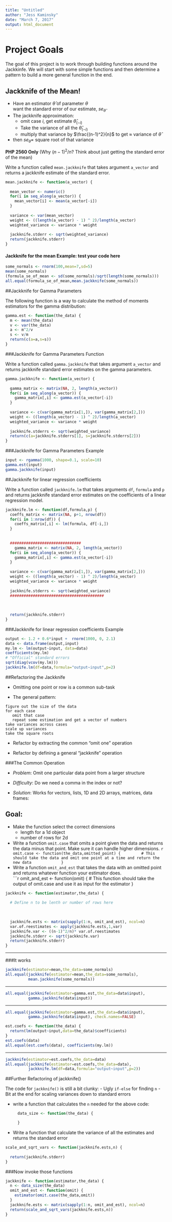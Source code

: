 ```yaml
---
title: "Untitled"
author: "Jess Kaminsky"
date: "March 7, 2017"
output: html_document
---
```

# Project Goals

The goal of this project is to work through building functions around the Jackkinfe. We will start with some simple functions and then determine a pattern to build a more general function in the end. 


## Jackknife of the Mean!

- Have an estimator $\hat{\theta}$ of parameter $\theta$  
  want the standard error of our estimate, $se_{\hat{\theta}}$
- The jackknife approximation:
    + omit case $i$, get estimate $\hat{\theta}_{(-i)}$
    + Take the variance of all the $\hat{\theta}_{(-i)}$
    + multiply that variance by $\frac{(n-1)^2}{n}$ to get $\approx$ variance of $\hat{\theta}$
- then $se_{\hat{\theta}}=$ square root of that variance

**PHP 2560 Only** (Why $(n-1)^2 / n$?  Think about just getting the standard
    error of the mean)



Write a function called `mean.jackknife` that takes argument `a_vector` and returns a jackknife estimate of the standard error.


```r
mean.jackknife <- function(a_vector) {
  
  mean_vector <- numeric()
  for(i in seq_along(a_vector)) {
    mean_vector[i] <- mean(a_vector[-i])
  }
  
  variance <- var(mean_vector)
  weight <- ((length(a_vector) - 1) ^ 2)/length(a_vector)
  weighted_variance <- variance * weight
  
  jackknife.stderr <- sqrt(weighted_variance)
  return(jackknife.stderr)
}
```

#### Jackknife for the mean Example: test your code here


```r
some_normals <- rnorm(100,mean=7,sd=5)
mean(some_normals)
(formula_se_of_mean <- sd(some_normals)/sqrt(length(some_normals)))
all.equal(formula_se_of_mean,mean.jackknife(some_normals))
```


##Jackknife for Gamma Parameters


The following function is a way to calculate the method of moments estimators for the gamma distribution:

```r
gamma.est <- function(the_data) {
  m <- mean(the_data)
  v <- var(the_data)
  a <- m^2/v
  s <- v/m
  return(c(a=a,s=s))
}
```


###Jackknife for Gamma Parameters Function

Write a function called `gamma.jackknife` that takes argument `a_vector` and returns jackknife standard error estimates on the gamma parameters. 

```r
gamma.jackknife <- function(a_vector) {
  
  gamma_matrix <- matrix(NA, 2, length(a_vector))
  for(i in seq_along(a_vector)) {
    gamma_matrix[,i] <- gamma.est(a_vector[-i])
  }
  
  variance <- c(var(gamma_matrix[1,]), var(gamma_matrix[2,]))
  weight <- ((length(a_vector) - 1) ^ 2)/length(a_vector)
  weighted_variance <- variance * weight
  
  jackknife.stderrs <- sqrt(weighted_variance)
  return(c(a=jackknife.stderrs[1], s=jackknife.stderrs[2]))
}
```

###Jackknife for Gamma Parameters Example

```r
input <- rgamma(1000, shape=0.1, scale=10)
gamma.est(input)
gamma.jackknife(input)
```



##Jackknife for linear regression coefficients

Write a function called `jackknife.lm` that takes arguments `df`, `formula` and `p` and returns jackknife standard error estimates on the coefficients of a linear regression model. 

```r
jackknife.lm <- function(df,formula,p) {
  coeffs_matrix <- matrix(NA, p+1, nrow(df))
  for(i in 1:nrow(df)) {
    coeffs_matrix[,i] <- lm(formula, df[-i,])
  }
  
  
  ###############################
    gamma_matrix <- matrix(NA, 2, length(a_vector))
  for(i in seq_along(a_vector)) {
    gamma_matrix[,i] <- gamma.est(a_vector[-i])
  }
  
  variance <- c(var(gamma_matrix[1,]), var(gamma_matrix[2,]))
  weight <- ((length(a_vector) - 1) ^ 2)/length(a_vector)
  weighted_variance <- variance * weight
  
  jackknife.stderrs <- sqrt(weighted_variance)
  #########################################
  
  
  
  return(jackknife.stderr)
}
```



###Jackknife for linear regression coefficients Example


```r
output <- 1.2 + 0.6*input +  rnorm(1000, 0, 2.1)
data <- data.frame(output,input)
my.lm <- lm(output~input, data=data)
coefficients(my.lm)
# "Official" standard errors
sqrt(diag(vcov(my.lm)))
jackknife.lm(df=data,formula="output~input",p=2)
```




##Refactoring the Jackknife


- Omitting one point or row is a common sub-task

- The general pattern:

```
figure out the size of the data
for each case
   omit that case
   repeat some estimation and get a vector of numbers
take variances across cases
scale up variances
take the square roots
```

- Refactor by extracting the common "omit one" operation

- Refactor by defining a general "jackknife" operation



###The Common Operation


- _Problem_: Omit one particular data point from a larger structure

- _Difficulty_: Do we need a comma in the index or not?

- _Solution_: Works for vectors, lists, 1D and 2D arrays, matrices, data frames:



## Goal: 


- Make the function select the correct dimensions
    - length for a 1d object
    - number of rows for 2d
- Write a function `omit.case` that omits a point given the data and returns the data minus that point. Make sure it can handle higher dimensions. 
    ```r
          omit.case <- function(the_data,omitted_point) {
        # This should take the data and omit one point at a time and return the new data
            }
    ```
- Write a function `omit_and_est` that takes the data with an omitted point and returns whatever function your estimator does.  
    ```r
    
        omit_and_est <- function(omit) {
              # This function should take the output of omit.case and use it as input for the estimator
        }


```r
jackknife <- function(estimator,the_data) {
  
  # Define n to be lenth or number of rows here
  
  
  
  jackknife.ests <- matrix(sapply(1:n, omit_and_est), ncol=n)
  var.of.reestimates <- apply(jackknife.ests,1,var)
  jackknife.var <- ((n-1)^2/n)* var.of.reestimates
  jackknife.stderr <- sqrt(jackknife.var)
  return(jackknife.stderr)
}
```



---

###It works


```r
jackknife(estimator=mean,the_data=some_normals)
all.equal(jackknife(estimator=mean,the_data=some_normals),
          mean.jackknife(some_normals))
```

---



```r
all.equal(jackknife(estimator=gamma.est,the_data=data$input),
          gamma.jackknife(data$input))
```

---


```r
all.equal(jackknife(estimator=gamma.est,the_data=data$input),
          gamma.jackknife(data$input), check.names=FALSE)
```


```r
est.coefs <- function(the_data) {
  return(lm(output~input,data=the_data)$coefficients)
}
est.coefs(data)
all.equal(est.coefs(data), coefficients(my.lm))
```

---


```r
jackknife(estimator=est.coefs,the_data=data)
all.equal(jackknife(estimator=est.coefs,the_data=data),
          jackknife.lm(df=data,formula="output~input",p=2))
```


##Further Refactoring of jackknife()


The code for `jackknife()` is still a bit clunky:
- Ugly `if-else` for finding `n`
- Bit at the end for scaling variances down to standard errors

- write a function that calculates the `n` needed for the above code:

    ```r
      data_size <- function(the_data) {
  
      }
    ```
- Write a function that calculate the variance of all the estimates and returns the standard error
```r
scale_and_sqrt_vars <- function(jackknife.ests,n) {
  
  return(jackknife.stderr)
}
```



###Now invoke those functions

```r
jackknife <- function(estimator,the_data) {
  n <- data_size(the_data)
  omit_and_est <- function(omit) {
    estimator(omit.case(the_data,omit))
  }
  jackknife.ests <- matrix(sapply(1:n, omit_and_est), ncol=n)
  return(scale_and_sqrt_vars(jackknife.ests,n))
}
```

